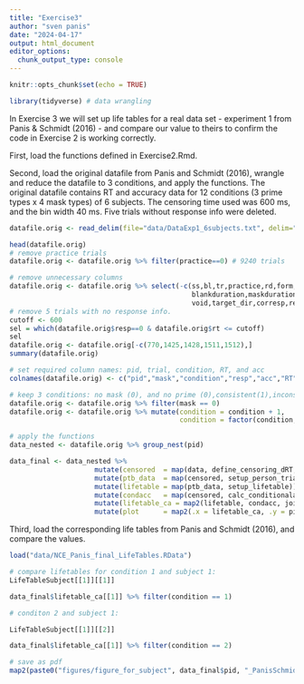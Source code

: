 ```yaml
---
title: "Exercise3"
author: "sven panis"
date: "2024-04-17"
output: html_document
editor_options: 
  chunk_output_type: console
---
```


```r
knitr::opts_chunk$set(echo = TRUE)
```

```r
library(tidyverse) # data wrangling
```

In Exercise 3 we will set up life tables for a real data set - experiment 1 from Panis & Schmidt (2016) - and compare our value to theirs to confirm the code in Exercise 2 is working correctly.

First, load the functions defined in Exercise2.Rmd.

Second, load the original datafile from Panis and Schmidt (2016), wrangle and reduce the datafile to 3 conditions, and apply the functions.
The original datafile contains RT and accuracy data for 12 conditions (3 prime types x 4 mask types) of 6 subjects. The censoring time used was 600 ms, and the bin width 40 ms.
Five trials without response info were deleted.

```r
datafile.orig <- read_delim(file="data/DataExp1_6subjects.txt", delim="\t",col_names=T)

head(datafile.orig)
# remove practice trials
datafile.orig <- datafile.orig %>% filter(practice==0) # 9240 trials

# remove unnecessary columns
datafile.orig <- datafile.orig %>% select(-c(ss,bl,tr,practice,rd,form,task,primeduration,
                                             blankduration,maskduration,targetduration,
                                             void,target_dir,corresp,resperr))
# remove 5 trials with no response info.
cutoff <- 600
sel = which(datafile.orig$resp==0 & datafile.orig$rt <= cutoff)
sel
datafile.orig <- datafile.orig[-c(770,1425,1428,1511,1512),]
summary(datafile.orig)

# set required column names: pid, trial, condition, RT, and acc
colnames(datafile.orig) <- c("pid","mask","condition","resp","acc","RT","trial")

# keep 3 conditions: no mask (0), and no prime (0),consistent(1),inconsistent prime(2) 
datafile.orig <- datafile.orig %>% filter(mask == 0)
datafile.orig <- datafile.orig %>% mutate(condition = condition + 1, 
                                          condition = factor(condition, levels = c(1,2,3)))

# apply the functions
data_nested <- datafile.orig %>% group_nest(pid)

data_final <- data_nested %>% 
                     mutate(censored  = map(data, define_censoring_dRT, 600, 40)) %>% # user input: censoring time, and bin width
                     mutate(ptb_data  = map(censored, setup_person_trial_bin)) %>%           # create person-trial-bin dataset
                     mutate(lifetable = map(ptb_data, setup_lifetable)) %>%                  # create life tables without ca
                     mutate(condacc   = map(censored, calc_conditionalaccuracy)) %>%         # calculate ca
                     mutate(lifetable_ca = map2(lifetable, condacc, join_lifetable_ca)) %>%  # create life tables with ca
                     mutate(plot      = map2(.x = lifetable_ca, .y = pid, plot_eha))         # create plots of info in life tables
```

Third, load the corresponding life tables from Panis and Schmidt (2016), and compare the values.

```r
load("data/NCE_Panis_final_LifeTables.RData")

# compare lifetables for condition 1 and subject 1:
LifeTableSubject[[1]][[1]]

data_final$lifetable_ca[[1]] %>% filter(condition == 1)

# conditon 2 and subject 1:

LifeTableSubject[[1]][[2]]

data_final$lifetable_ca[[1]] %>% filter(condition == 2)
```

```r
# save as pdf
map2(paste0("figures/figure_for_subject", data_final$pid, "_PanisSchmidt.pdf"), data_final$plot, ggsave)
```
